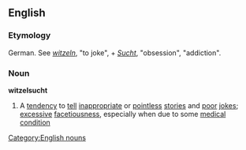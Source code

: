 ==English==
===Etymology===
German. See ''[[witzeln]]'', "to joke", + ''[[Sucht]]'', "obsession", "addiction".
===Noun===
'''witzelsucht'''
#A [[tendency]] to [[tell]] [[inappropriate]] or [[pointless]] [[stories]] and [[poor]] [[jokes]]; [[excessive]] [[facetiousness]], especially when due to some [[medical]] [[condition]]

[[Category:English nouns]]